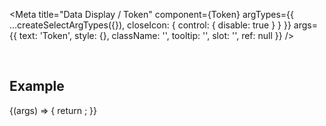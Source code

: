 
<Meta
  title="Data Display / Token"
  component={Token}
  argTypes={{
    ...createSelectArgTypes({}),
    closeIcon: { control: { disable: true } }
  }}
  args={{
    text: 'Token',
    style: {},
    className: '',
    tooltip: '',
    slot: '',
    ref: null
  }}
/>

<DocsHeader />

<br />

## Example

<Canvas>
  <Story name="Default">
    {(args) => {
      return <Token {...args} />;
    }}
  </Story>
</Canvas>

<ArgsTable story="." />
